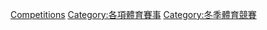 {{Commons category|Ice hockey competitions}}
{{Portal|冰球}}


[[Category:冰球|Competitions]]
[[Category:各項體育賽事|Category:各項體育賽事]]
[[Category:冬季體育競賽|Category:冬季體育競賽]]